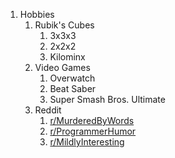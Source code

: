 
1. Hobbies
    1. Rubik's Cubes
        1. 3x3x3
        2. 2x2x2
        3. Kilominx
    2. Video Games
        1. Overwatch
        2. Beat Saber
        3. Super Smash Bros. Ultimate
    3. Reddit
        1. [r/MurderedByWords](reddit.com/r/murderedbywords)
        2. [r/ProgrammerHumor](reddit.com/r/programmerhumor)
        3. [r/MildlyInteresting](reddit.com/r/mildlyinteresting)
